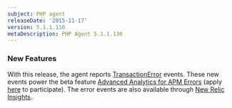 ```yaml
---
subject: PHP agent
releaseDate: '2015-11-17'
version: 5.1.1.130
metaDescription: PHP Agent 5.1.1.130
---
```


### New Features

With this release, the agent reports [TransactionError](https://docs.newrelic.com/docs/insights/new-relic-insights/decorating-events/error-event-default-attributes-insights) events. These new events power the beta feature [Advanced Analytics for APM Errors](https://docs.newrelic.com/docs/apm/applications-menu/events/view-apm-errors-error-traces) (apply [here](https://discuss.newrelic.com/t/join-the-apm-errors-beta-of-real-time-analytics/31123) to participate). The error events are also available through [New Relic Insights](http://newrelic.com/insights).

